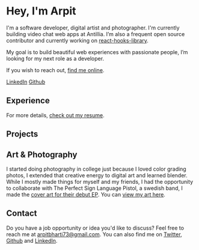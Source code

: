 <h1 class="text-3xl">Hey, I'm Arpit</h1>

I'm a software developer, digital artist and photographer. I'm currently building video chat web apps at Antillia.
I’m also a frequent open source contributor and currently working on [react-hooks-library](https://github.com/heyitsarpit/react-hooks-library/).

My goal is to build beautiful web experiences with passionate people, I’m looking for my next role as a developer.

If you wish to reach out, [find me online](/#contact).

<div class="h-4"></div>

<a
  class="p-2 text-lg link-btn"
  rel="noopener noreferrer"
  target="_blank"
  href="https://www.linkedin.com/in/arpitbharti/">LinkedIn</a>
<a
  class="p-2 text-lg link-btn"
  rel="noopener noreferrer"
  target="_blank"
  href="https://github.com/heyitsarpit/">Github</a>

<div class="h-4"></div>

## Experience

<Experience />

For more details, [check out my resume](/Resume_Arpit_Bharti.pdf).

<div class="h-4"></div>

## Projects

<Projects />

<div class="h-4"></div>

## Art & Photography

I started doing photography in college just because I loved color grading photos,
I extended that creative energy to digital art and learned blender.
While I mostly made things for myself and my friends, I had the opportunity
to collaborate with The Perfect Sign Language Pistol, a swedish band, I made the [cover art for their debut EP](https://open.spotify.com/album/2ijOSpTEni8IxbZgWJIt5K).
You can [view my art here](/art).

<div class="h-4"></div>

## Contact

Do you have a job opportunity or idea you'd like to discuss? Feel free to reach me at [arpitbharti73@gmail.com](mailto:arpitbharti73@gmail.com?subject=Hey%20Arpit).
You can also find me on [Twitter](https://twitter.com/heyitsarpit), [Github](https://github.com/heyitsarpit/) and [LinkedIn](https://www.linkedin.com/in/arpitbharti/).
